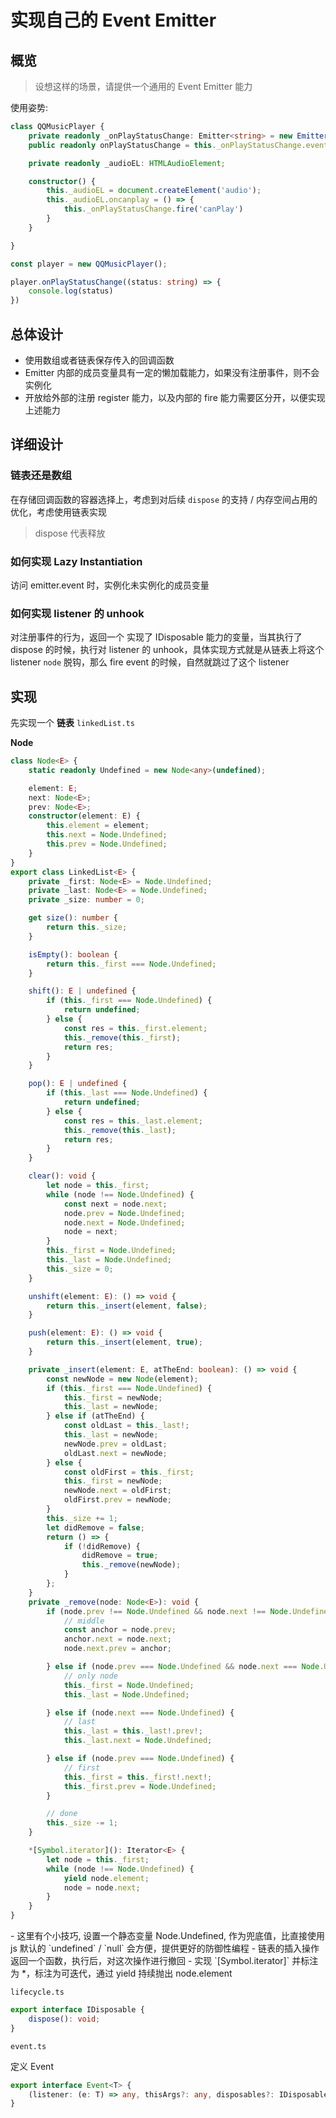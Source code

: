 
# 实现自己的 Event Emitter

## 概览

<blockquote>
	设想这样的场景，请提供一个通用的 Event Emitter 能力
</blockquote>

使用姿势:

```ts
class QQMusicPlayer {
    private readonly _onPlayStatusChange: Emitter<string> = new Emitter<string>();
    public readonly onPlayStatusChange = this._onPlayStatusChange.event;

    private readonly _audioEL: HTMLAudioElement;

	constructor() {
		this._audioEL = document.createElement('audio');
		this._audioEL.oncanplay = () => {
			this._onPlayStatusChange.fire('canPlay')
		}
	}

}

const player = new QQMusicPlayer();

player.onPlayStatusChange((status: string) => {
    console.log(status)
})
```

## 总体设计

- 使用数组或者链表保存传入的回调函数
- Emitter 内部的成员变量具有一定的懒加载能力，如果没有注册事件，则不会实例化
- 开放给外部的注册 register 能力，以及内部的 fire 能力需要区分开，以便实现上述能力

## 详细设计

### 链表还是数组

在存储回调函数的容器选择上，考虑到对后续 `dispose` 的支持 / 内存空间占用的优化，考虑使用链表实现

<blockquote>
	dispose 代表释放
</blockquote>


### 如何实现 Lazy Instantiation

访问 emitter.event 时，实例化未实例化的成员变量

### 如何实现 listener 的 unhook

对注册事件的行为，返回一个 实现了 IDisposable 能力的变量，当其执行了 dispose 的时候，执行对 listener 的 unhook，具体实现方式就是从链表上将这个 listener `node` 脱钩，那么 fire event 的时候，自然就跳过了这个 listener

## 实现

先实现一个 **链表** `linkedList.ts`

**Node**

```ts
class Node<E> {
	static readonly Undefined = new Node<any>(undefined);

	element: E;
	next: Node<E>;
	prev: Node<E>;
	constructor(element: E) {
		this.element = element;
		this.next = Node.Undefined;
		this.prev = Node.Undefined;
	}
}
export class LinkedList<E> {
	private _first: Node<E> = Node.Undefined;
	private _last: Node<E> = Node.Undefined;
	private _size: number = 0;

	get size(): number {
		return this._size;
	}

	isEmpty(): boolean {
		return this._first === Node.Undefined;
	}

	shift(): E | undefined {
		if (this._first === Node.Undefined) {
			return undefined;
		} else {
			const res = this._first.element;
			this._remove(this._first);
			return res;
		}
	}

	pop(): E | undefined {
		if (this._last === Node.Undefined) {
			return undefined;
		} else {
			const res = this._last.element;
			this._remove(this._last);
			return res;
		}
	}

	clear(): void {
		let node = this._first;
		while (node !== Node.Undefined) {
			const next = node.next;
			node.prev = Node.Undefined;
			node.next = Node.Undefined;
			node = next;
		}
		this._first = Node.Undefined;
		this._last = Node.Undefined;
		this._size = 0;
	}

	unshift(element: E): () => void {
		return this._insert(element, false);
	}

	push(element: E): () => void {
		return this._insert(element, true);
	}

	private _insert(element: E, atTheEnd: boolean): () => void {
		const newNode = new Node(element);
		if (this._first === Node.Undefined) {
			this._first = newNode;
			this._last = newNode;
		} else if (atTheEnd) {
			const oldLast = this._last!;
			this._last = newNode;
			newNode.prev = oldLast;
			oldLast.next = newNode;
		} else {
			const oldFirst = this._first;
			this._first = newNode;
			newNode.next = oldFirst;
			oldFirst.prev = newNode;
		}
		this._size += 1;
		let didRemove = false;
		return () => {
			if (!didRemove) {
				didRemove = true;
				this._remove(newNode);
			}
		};
	}
	private _remove(node: Node<E>): void {
		if (node.prev !== Node.Undefined && node.next !== Node.Undefined) {
			// middle
			const anchor = node.prev;
			anchor.next = node.next;
			node.next.prev = anchor;

		} else if (node.prev === Node.Undefined && node.next === Node.Undefined) {
			// only node
			this._first = Node.Undefined;
			this._last = Node.Undefined;

		} else if (node.next === Node.Undefined) {
			// last
			this._last = this._last!.prev!;
			this._last.next = Node.Undefined;

		} else if (node.prev === Node.Undefined) {
			// first
			this._first = this._first!.next!;
			this._first.prev = Node.Undefined;
		}

		// done
		this._size -= 1;
	}

	*[Symbol.iterator](): Iterator<E> {
		let node = this._first;
		while (node !== Node.Undefined) {
			yield node.element;
			node = node.next;
		}
	}
}
```

<Callout>
	- 这里有个小技巧, 设置一个静态变量 Node.Undefined, 作为兜底值，比直接使用 js 默认的 `undefined` / `null` 会方便，提供更好的防御性编程
	- 链表的插入操作返回一个函数，执行后，对这次操作进行撤回
	- 实现 `[Symbol.iterator]` 并标注为 *，标注为可迭代，通过 yield 持续抛出 node.element
</Callout>


`lifecycle.ts`

```ts
export interface IDisposable {
    dispose(): void;
}
```

`event.ts`

定义 Event
```ts
export interface Event<T> {
    (listener: (e: T) => any, thisArgs?: any, disposables?: IDisposable[]): IDisposable;
}


```











